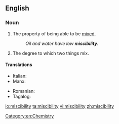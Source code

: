 ==English==

===Noun===
{{en-noun|~|miscibilities}}

# The property of being able to be [[mix]]ed.
#: ''Oil and water have low '''miscibility'''.''
# The degree to which two things mix.

====Translations====
{{trans-top|the property of being able to be mixed}}
* Italian: {{t|it|miscibilità|f}}
* Manx: {{t|gv|so-vestaght|f}}
{{trans-mid}}
* Romanian: {{t+|ro|miscibilitate|f}}
* Tagalog: {{t|tl|kahalwinan}}
{{trans-bottom}}

[[Category:en:Chemistry]]

[[io:miscibility]]
[[ta:miscibility]]
[[vi:miscibility]]
[[zh:miscibility]]